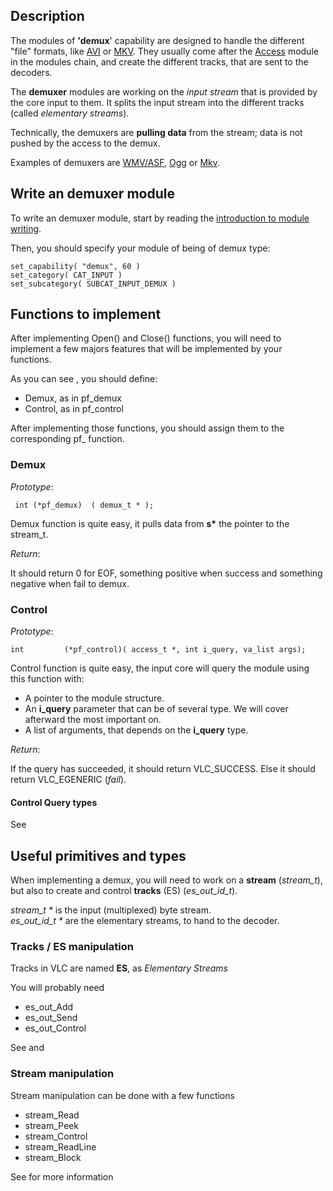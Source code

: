 {{Back to|Hacker Guide}}
== Description  ==

The modules of ''''demux'''' capability are designed to handle the different "file" formats, like [[AVI]] or [[MKV]]. They usually come after the [[{{#rel2abs:../Access}}|Access]] module in the modules chain, and create the different tracks, that are sent to the decoders.

The '''demuxer''' modules are working on the ''input stream'' that is provided by the core input to them. It splits the input stream into the different tracks (called ''elementary streams'').

Technically, the demuxers are '''pulling data''' from the stream; data is not pushed by the access to the demux. 

Examples of demuxers are [[ASF|WMV/ASF]], [[Ogg]] or [[Mkv]].

== Write an demuxer module  ==

To write an demuxer module, start by reading the [[{{#rel2abs:../How To Write a Module}}|introduction to module writing]]. 

Then, you should specify your module of being of demux type: 

 set_capability( "demux", 60 )
 set_category( CAT_INPUT )
 set_subcategory( SUBCAT_INPUT_DEMUX )

== Functions to implement  ==

After implementing Open() and Close() functions, you will need to implement a few majors features that will be implemented by your functions. 

As you can see {{VLCSourceFile|include/vlc_demux.h}}, you should define: 

*Demux, as in pf_demux 
*Control, as in pf_control

After implementing those functions, you should assign them to the corresponding pf_ function.<br> 

=== Demux  ===

''Prototype'': 

  int (*pf_demux)  ( demux_t * ); 

Demux function is quite easy, it pulls data from '''s*''' the pointer to the stream_t.

''Return'': 

It should return 0 for EOF, something positive when success and something negative when fail to demux.


=== Control  ===

''Prototype'': 

 int         (*pf_control)( access_t *, int i_query, va_list args);

Control function is quite easy, the input core will query the module using this function with: 

*A pointer to the module structure. 
*An '''i_query''' parameter that can be of several type. We will cover afterward the most important on. 
*A list of arguments, that depends on the '''i_query''' type.

''Return'': 

If the query has succeeded, it should return VLC_SUCCESS. Else it should return VLC_EGENERIC (''fail''). 

==== Control Query types  ====

See {{VLCSourceFile|include/vlc_demux.h}}<br>

== Useful primitives and types  ==

When implementing a demux, you will need to work on a '''stream''' (''stream_t''), but also to create and control '''tracks''' (ES) (''es_out_id_t''). 

''stream_t *'' is the input (multiplexed) byte stream.<br />
''es_out_id_t *'' are the elementary streams, to hand to the decoder.

=== Tracks / ES manipulation  ===

Tracks in VLC are named '''ES''', as ''Elementary Streams'' 

You will probably need 

*es_out_Add 
*es_out_Send 
*es_out_Control

See {{VLCSourceFile|include/vlc_es_out.h}} and {{VLCSourceFile|include/vlc_es.h}} 

=== Stream manipulation  ===

Stream manipulation can be done with a few functions
*stream_Read 
*stream_Peek 
*stream_Control
*stream_ReadLine
*stream_Block

See {{VLCSourceFile|include/vlc_stream.h}} for more information

{{Hacker_Guide}}